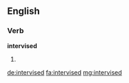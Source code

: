 ==English==

===Verb===
'''intervised'''

# {{past of|intervise}}

[[de:intervised]]
[[fa:intervised]]
[[mg:intervised]]